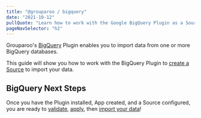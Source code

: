```yaml
---
title: "@grouparoo / bigquery"
date: "2021-10-12"
pullQuote: "Learn how to work with the Google BigQuery Plugin as a Source."
pageNavSelector: "h2"
---
```


<PluginDocsLinks plugin="BigQuery" />

Grouparoo's [BigQuery](https://cloud.google.com/bigquery/) Plugin enables you to import data from one or more BigQuery databases.

This guide will show you how to work with the BigQuery Plugin to [create a Source](#create-bigquery-source) to import your data.

<PluginDocsInstallation plugin="BigQuery" />

<PluginDocsCreateApp plugin="BigQuery" />

<ValidateAndApplyConfig headingLevel="h3" />

<PluginDocsColumnarSource plugin="BigQuery" />

## BigQuery Next Steps

Once you have the Plugin installed, App created, and a Source configured, you are ready to [validate](/docs/cli/config#validate), [apply](/docs/cli/config#apply), then [import your data](/docs/cli/run#run)!
